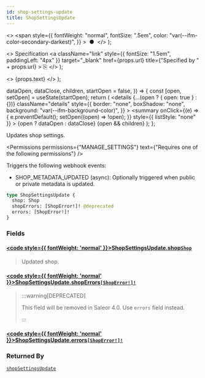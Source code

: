 ```yaml
---
id: shop-settings-update
title: ShopSettingsUpdate
---
```


  <>
    <span
      style={{
        fontWeight: "normal",
        fontSize: ".5em",
        color: "var(--ifm-color-secondary-darkest)",
      }}
    >
      &nbsp;●&nbsp;
    </span>
  </>
);

  <>
    Specification
    <a
      className="link"
      style={{ fontSize: "1.5em", paddingLeft: "4px" }}
      target="\_blank"
      href={props.url}
      title={"Specified by " + props.url}
    >
      ⎘
    </a>
  </>
);

  <>
    <span className={props.class}>{props.text}</span>
  </>
);


  dataOpen,
  dataClose,
  children,
  startOpen = false,
}) => {
  const [open, setOpen] = useState(startOpen);
  return (
    <details
      {...(open ? { open: true } : {})}
      className="details"
      style={{
        border: "none",
        boxShadow: "none",
        background: "var(--ifm-background-color)",
      }}
    >
      <summary
        onClick={(e) => {
          e.preventDefault();
          setOpen((open) => !open);
        }}
        style={{ listStyle: "none" }}
      >
        {open ? dataOpen : dataClose}
      </summary>
      {open && children}
    </details>
  );
};

Updates shop settings.

<Permissions
  permissions={"MANAGE_SETTINGS"}
  text={"Requires one of the following permissions"}
/>

Triggers the following webhook events:

- SHOP_METADATA_UPDATED (async): Optionally triggered when public or private metadata is updated.

```graphql
type ShopSettingsUpdate {
  shop: Shop
  shopErrors: [ShopError!]! @deprecated
  errors: [ShopError!]!
}
```

### Fields

#### [<code style={{ fontWeight: 'normal' }}>ShopSettingsUpdate.<b>shop</b></code>](#)<Bullet />[`Shop`](../../../api-reference/miscellaneous/objects/shop) <Badge class="badge badge--secondary" text="object"/> <Badge class="badge badge--secondary" text="miscellaneous"/>

> Updated shop.

#### [<code style={{ fontWeight: 'normal' }}>ShopSettingsUpdate.<b>shopErrors</b></code>](#)<Bullet />[`[ShopError!]!`](../../../api-reference/shop/objects/shop-error) <Badge class="badge badge--deprecated badge--secondary" text="deprecated"/> <Badge class="badge badge--secondary" text="non-null"/> <Badge class="badge badge--secondary" text="object"/> <Badge class="badge badge--secondary" text="shop"/>

> :::warning[DEPRECATED]
>
> This field will be removed in Saleor 4.0. Use `errors` field instead.
>
> :::

#### [<code style={{ fontWeight: 'normal' }}>ShopSettingsUpdate.<b>errors</b></code>](#)<Bullet />[`[ShopError!]!`](../../../api-reference/shop/objects/shop-error) <Badge class="badge badge--secondary" text="non-null"/> <Badge class="badge badge--secondary" text="object"/> <Badge class="badge badge--secondary" text="shop"/>

>

### Returned By

[`shopSettingsUpdate`](../../../api-reference/shop/mutations/shop-settings-update) <Badge class="badge badge--secondary" text="mutation"/>

